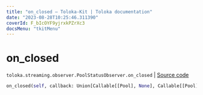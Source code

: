 ```yaml
---
title: "on_closed — Toloka-Kit | Toloka documentation"
date: "2023-08-28T10:25:46.311390"
coverId: F_bIcOYF9yjrxkPZrXc3
docsMenu: "tkitMenu"
---
```


# on_closed

`toloka.streaming.observer.PoolStatusObserver.on_closed` | [Source code](https://github.com/Toloka/toloka-kit/blob/v1.2.1/src/streaming/observer.py#L230)

```python
on_closed(self, callback: Union[Callable[[Pool], None], Callable[[Pool], Awaitable[None]]])
```
